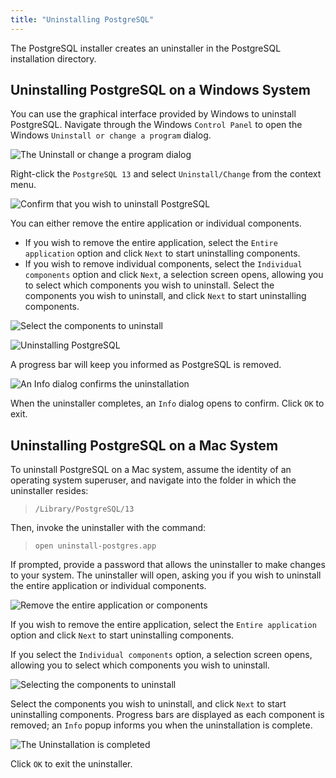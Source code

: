 ```yaml
---
title: "Uninstalling PostgreSQL"
---
```


The PostgreSQL installer creates an uninstaller in the PostgreSQL installation directory.

## Uninstalling PostgreSQL on a Windows System

You can use the graphical interface provided by Windows to uninstall PostgreSQL. Navigate through the Windows `Control Panel` to open the Windows `Uninstall or change a program` dialog.

![The Uninstall or change a program dialog](images/change_program.png)

Right-click the `PostgreSQL 13` and select `Uninstall/Change` from the context menu.

![Confirm that you wish to uninstall PostgreSQL](images/uninstalling_postgreSQL_comfirmation.png)

You can either remove the entire application or individual components.

-   If you wish to remove the entire application, select the `Entire application` option and click `Next` to start uninstalling components.
-   If you wish to remove individual components, select the `Individual components` option and click `Next`, a selection screen opens, allowing you to select which components you wish to uninstall. Select the components you wish to uninstall, and click `Next` to start uninstalling components.

![Select the components to uninstall](images/select_the_components_to_uninstall.png)

![Uninstalling PostgreSQL](images/uninstallingpostgres1.png)

A progress bar will keep you informed as PostgreSQL is removed.

![An Info dialog confirms the uninstallation](images/uninstallationcomplete.png)

When the uninstaller completes, an `Info` dialog opens to confirm. Click `OK` to exit.

## Uninstalling PostgreSQL on a Mac System

To uninstall PostgreSQL on a Mac system, assume the identity of an operating system superuser, and navigate into the folder in which the uninstaller resides:

> `/Library/PostgreSQL/13`

Then, invoke the uninstaller with the command:

> `open uninstall-postgres.app`

If prompted, provide a password that allows the uninstaller to make changes to your system. The uninstaller will open, asking you if you wish to uninstall the entire application or individual components.

![Remove the entire application or components](images/remove_the_entire_application_or_components.png)

If you wish to remove the entire application, select the `Entire application` option and click `Next` to start uninstalling components.

If you select the `Individual components` option, a selection screen opens, allowing you to select which components you wish to uninstall.

![Selecting the components to uninstall](images/selecting_the_components_to_uninstall.png)

Select the components you wish to uninstall, and click `Next` to start uninstalling components. Progress bars are displayed as each component is removed; an `Info` popup informs you when the uninstallation is complete.

![The Uninstallation is completed](images/uninstallationcomplete.png)

Click `OK` to exit the uninstaller.
